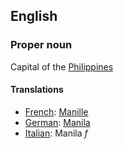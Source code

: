 ==English==

===Proper noun===

Capital of the [[Philippines]]

====Translations====
*[[French]]: [[Manille]]
*[[German]]: [[Manila]]
*[[Italian]]: Manila ''f''